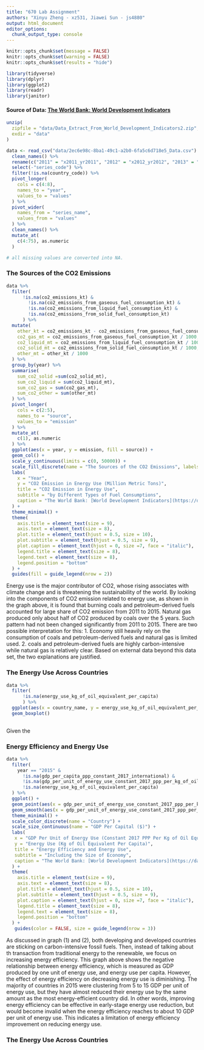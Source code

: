```yaml
---
title: "670 Lab Assignment"
authors: "Xinyu Zheng - xz531, Jiawei Sun - js4880"
output: html_document
editor_options: 
  chunk_output_type: console
---
```


```r
knitr::opts_chunk$set(message = FALSE)
knitr::opts_chunk$set(warning = FALSE)
knitr::opts_chunk$set(results = "hide")
```

```r
library(tidyverse)
library(dplyr)
library(ggplot2)
library(readr)
library(janitor)
```

#### Source of Data: [The World Bank: World Development Indicators](https://databank.worldbank.org/source/world-development-indicators#)

```r
unzip(
  zipfile = "data/Data_Extract_From_World_Development_Indicators2.zip",
  exdir = "data"
)

data <- read_csv("data/2ec6e98c-8ba1-49c1-a2b0-6fa5c6d718e5_Data.csv") %>%
  clean_names() %>%
  rename(c("2011" = "x2011_yr2011", "2012" = "x2012_yr2012", "2013" = "x2013_yr2013","2014" = "x2014_yr2014", "2015" = "x2015_yr2015")) %>%
  select(-"series_code") %>%
  filter(!is.na(country_code)) %>%
  pivot_longer(
    cols = c(4:8),
    names_to = "year",
    values_to = "values"
  ) %>%
  pivot_wider(
    names_from = "series_name", 
    values_from = "values"
  ) %>%
  clean_names() %>%
  mutate_at(
    c(4:75), as.numeric
  )

# all missing values are converted into NA.

```

### The Sources of the CO2 Emissions
```r

data %>%
  filter(
      !is.na(co2_emissions_kt) &
        !is.na(co2_emissions_from_gaseous_fuel_consumption_kt) &
        !is.na(co2_emissions_from_liquid_fuel_consumption_kt) &
        !is.na(co2_emissions_from_solid_fuel_consumption_kt)
      ) %>%
  mutate(
    other_kt = co2_emissions_kt - co2_emissions_from_gaseous_fuel_consumption_kt - co2_emissions_from_liquid_fuel_consumption_kt - co2_emissions_from_solid_fuel_consumption_kt,
    co2_gas_mt = co2_emissions_from_gaseous_fuel_consumption_kt / 1000,
    co2_liquid_mt = co2_emissions_from_liquid_fuel_consumption_kt / 1000,
    co2_solid_mt = co2_emissions_from_solid_fuel_consumption_kt / 1000,
    other_mt = other_kt / 1000
  ) %>%
  group_by(year) %>%
  summarise(
    sum_co2_solid =sum(co2_solid_mt),
    sum_co2_liquid = sum(co2_liquid_mt),
    sum_co2_gas = sum(co2_gas_mt),
    sum_co2_other = sum(other_mt)
  ) %>%
  pivot_longer(
    cols = c(2:5),
    names_to = "source",
    values_to = "emission"
  ) %>%
  mutate_at(
    c(1), as.numeric
  ) %>%
  ggplot(aes(x = year, y = emission, fill = source)) +
  geom_col() +
  scale_y_continuous(limits = c(0, 50000)) +
  scale_fill_discrete(name = "The Sources of the CO2 Emissions", labels = c("Gaseous fuel (Mainly Natural Gas)", "Liquid fuel (Mainly Petroleum-derived Fuels)", "Others", "Solid fuel (Mainly Coals)")) +
  labs(
    x = "Year",
    y = "CO2 Emission in Energy Use (Million Metric Tons)",
    title = "CO2 Emission in Energy Use",
    subtitle = "by Different Types of Fuel Consumptions",
    caption = "The World Bank: [World Development Indicators](https://databank.worldbank.org/source/world-development-indicators#)"
  ) +
  theme_minimal() +
  theme(
    axis.title = element_text(size = 9),
    axis.text = element_text(size = 8),
    plot.title = element_text(hjust = 0.5, size = 10),
    plot.subtitle = element_text(hjust = 0.5, size = 9),
    plot.caption = element_text(hjust = 0, size =7, face = "italic"),
    legend.title = element_text(size = 8),
    legend.text = element_text(size = 8),
    legend.position = "bottom"
  ) +
  guides(fill = guide_legend(nrow = 2))

```
Energy use is the major contributor of CO2, whose rising associates with climate change and is threatening the sustainability of the world. By looking into the components of CO2 emission related to energy use, as shown in the graph above, it is found that burning coals and petroleum-derived fuels accounted for large share of CO2 emission from 2011 to 2015. Natural gas produced only about half of CO2 produced by coals over the 5 years. Such pattern had not been changed significantly from 2011 to 2015. There are two possible interpretation for this: 1. Economy still heavily rely on the consumption of coals and petroleum-derived fuels and natural gas is limited used. 2. coals and petroleum-derived fuels are highly carbon-intensive while natural gas is relatively clear. Based on external data beyond this data  set, the two explanations are justified.

### The Energy Use Across Countries
```r
data %>%
  filter(
      !is.na(energy_use_kg_of_oil_equivalent_per_capita)
      ) %>%
  ggplot(aes(x = country_name, y = energy_use_kg_of_oil_equivalent_per_capita)) +
  geom_boxplot()
 
```
Given the 


### Energy Efficiency and Energy Use
```r
data %>%
  filter(
    year == "2015" &
      !is.na(gdp_per_capita_ppp_constant_2017_international) &
      !is.na(gdp_per_unit_of_energy_use_constant_2017_ppp_per_kg_of_oil_equivalent) &
      !is.na(energy_use_kg_of_oil_equivalent_per_capita)
  ) %>%
  ggplot() +
  geom_point(aes(x = gdp_per_unit_of_energy_use_constant_2017_ppp_per_kg_of_oil_equivalent, y = energy_use_kg_of_oil_equivalent_per_capita, color = country_name, size = gdp_per_capita_ppp_constant_2017_international), alpha = 0.5) +
  geom_smooth(aes(x = gdp_per_unit_of_energy_use_constant_2017_ppp_per_kg_of_oil_equivalent, y = energy_use_kg_of_oil_equivalent_per_capita), se = FALSE, color = "#00AFBB") +
  theme_minimal() +
  scale_color_discrete(name = "Country") +
  scale_size_continuous(name = "GDP Per Capital ($)") +
  labs(
   x = "GDP Per Unit of Energy Use (Constant 2017 PPP Per Kg of Oil Equivalent)",
   y = "Energy Use (Kg of Oil Equivalent Per Capita)",
   title = "Energy Efficiency and Energy Use",
   subtitle = "Including the Size of Economy",
   caption = "The World Bank: [World Development Indicators](https://databank.worldbank.org/source/world-development-indicators#)"
  ) +
  theme(
    axis.title = element_text(size = 9),
    axis.text = element_text(size = 8),
    plot.title = element_text(hjust = 0.5, size = 10),
    plot.subtitle = element_text(hjust = 0.5, size = 9),
    plot.caption = element_text(hjust = 0, size =7, face = "italic"),
    legend.title = element_text(size = 8),
    legend.text = element_text(size = 8),
    legend.position = "bottom"
  ) +
   guides(color = FALSE, size = guide_legend(nrow = 3))

```
As discussed in graph (1) and (2), both developing and developed countries are sticking on carbon-intensive fossil fuels. Then, instead of talking about th transaction from traditional energy to the renewable, we focus on increasing energy efficiency. This graph above shows the negative relationship between energy efficiency, which is measured as GDP produced by one unit of energy use, and energy use per capita. However, the effect of energy efficiency on decreasing energy use is diminishing. The majority of countries in 2015 were clustering from 5 to 15 GDP per unit of energy use, but they have almost reduced their energy use by the same amount as the most energy-efficient country did. In other words, improving energy efficiency can be effective in early-stage energy use reduction, but would become invalid when the energy efficiency reaches to about 10 GDP per unit of energy use. This indicates a limitation of energy efficiency improvement on reducing energy use.


### The Energy Use Across Countries
```r


```

